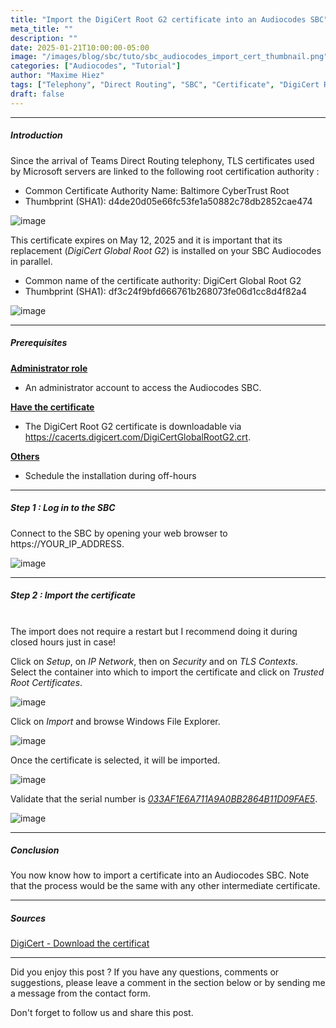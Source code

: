 ```yaml
---
title: "Import the DigiCert Root G2 certificate into an Audiocodes SBC"
meta_title: ""
description: ""
date: 2025-01-21T10:00:00-05:00
image: "/images/blog/sbc/tuto/sbc_audiocodes_import_cert_thumbnail.png"
categories: ["Audiocodes", "Tutorial"]
author: "Maxime Hiez"
tags: ["Telephony", "Direct Routing", "SBC", "Certificate", "DigiCert Root G2", "Baltimore CyberTrust Root"]
draft: false
---
```

---

##### Introduction
Since the arrival of Teams Direct Routing telephony, TLS certificates used by Microsoft servers are linked to the following root certification authority :
- Common Certificate Authority Name: Baltimore CyberTrust Root
- Thumbprint (SHA1): d4de20d05e66fc53fe1a50882c78db2852cae474

![image](/images/blog/sbc/tuto/sbc_import_cert_000.png)

This certificate expires on May 12, 2025 and it is important that its replacement (*DigiCert Global Root G2*) is installed on your SBC Audiocodes in parallel.
- Common name of the certificate authority: DigiCert Global Root G2
- Thumbprint (SHA1): df3c24f9bfd666761b268073fe06d1cc8d4f82a4

![image](/images/blog/sbc/tuto/sbc_import_cert_001.png)

---

##### Prerequisites
**<u>Administrator role</u>**
- An administrator account to access the Audiocodes SBC.

**<u>Have the certificate</u>**
- The DigiCert Root G2 certificate is downloadable via https://cacerts.digicert.com/DigiCertGlobalRootG2.crt.

**<u>Others</u>**
- Schedule the installation during off-hours

---

##### Step 1 : Log in to the SBC
Connect to the SBC by opening your web browser to https://YOUR_IP_ADDRESS.

![image](/images/blog/sbc/tuto/sbc_audiocodes_import_cert_000.png)

---

##### Step 2 : Import the certificate <br/><br/>
<Notice type="info">The import does not require a restart but I recommend doing it during closed hours just in case!</Notice>

Click on *Setup*, on *IP Network*, then on *Security* and on *TLS Contexts*. Select the container into which to import the certificate and click on *Trusted Root Certificates*.

![image](/images/blog/sbc/tuto/sbc_audiocodes_import_cert_001.png)

Click on *Import* and browse Windows File Explorer.

![image](/images/blog/sbc/tuto/sbc_audiocodes_import_cert_002.png)

Once the certificate is selected, it will be imported. 

![image](/images/blog/sbc/tuto/sbc_audiocodes_import_cert_003.png)

Validate that the serial number is *<u>033AF1E6A711A9A0BB2864B11D09FAE5</u>*.

![image](/images/blog/sbc/tuto/sbc_audiocodes_import_cert_004.png)

---

##### Conclusion
You now know how to import a certificate into an Audiocodes SBC. Note that the process would be the same with any other intermediate certificate.

---

##### Sources
[DigiCert - Download the certificat](https://cacerts.digicert.com/DigiCertGlobalRootG2.crt)

---


Did you enjoy this post ? If you have any questions, comments or suggestions, please leave a comment in the section below or by sending me a message from the contact form.

Don't forget to follow us and share this post.